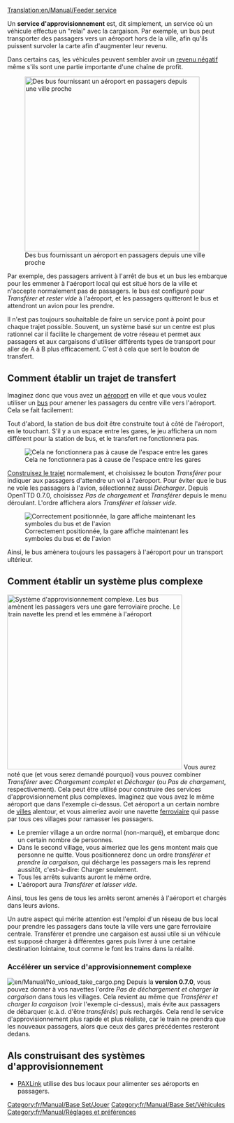 [[Translation:en/Manual/Feeder service]]

{{fr/Note|Si vous voulez créer un [[fr/Manual/Service d'approvisionnement à double sens|service d'approvisionnement à double sens]], alors regardez ici. La méthode décrite sur cette page ne fonctionne que dans un sens.}}
Un '''service d'approvisionnement''' est, dit simplement, un service où un véhicule effectue un "relai" avec la cargaison. Par exemple, un bus peut transporter des passagers vers un aéroport hors de la ville, afin qu'ils puissent survoler la carte afin d'augmenter leur revenu.

Dans certains cas, les véhicules peuvent sembler avoir un [[fr/Manual/Revenu négatif avec service d'approvisionnement|revenu négatif]] même s'ils sont une partie importante d'une chaîne de profit.

[[File:en/Manual/Feeder service.png|right|thumb|400px|Des bus fournissant un aéroport en passagers depuis une ville proche]]

Par exemple, des passagers arrivent à l'arrêt de bus et un bus les embarque pour les emmener à l'aéroport local qui est situé hors de la ville et n'accepte normalement pas de passagers. le bus est configuré pour ''Transférer et rester vide'' à l'aéroport, et les passagers quitteront le bus et attendront un avion pour les prendre.

Il n'est pas toujours souhaitable de faire un service pont à point pour chaque trajet possible. Souvent, un système basé sur un centre est plus rationnel car il facilite le chargement de votre réseau et permet aux passagers et aux cargaisons d'utiliser différents types de transport pour aller de A à B plus efficacement. C'est à cela que sert le bouton de transfert.

==Comment établir un trajet de transfert==
Imaginez donc que vous avez un [[fr/Manual/Aéroports|aéroport]] en ville et que vous voulez utiliser un [[fr/Manual/Base Set/Road Vehicles/Bus|bus]] pour amener les passagers du centre ville vers l'aéroport. Cela se fait facilement:

Tout d'abord, la station de bus doit être construite tout à côté de l'aéroport, en le touchant. S'il y a un espace entre les gares, le jeu affichera un nom différent pour la station de bus, et le transfert ne fonctionnera pas.

[[File:en/Manual/Feeder service wrong.png|none|frame|Cela ne fonctionnera pas à cause de l'espace entre les gares]]

[[fr/Manual/Construction|Construisez le trajet]] normalement, et choisissez le bouton ''Transférer'' pour indiquer aux passagers d'attendre un vol à l'aéroport. Pour éviter que le bus ne vole les passagers à l'avion, sélectionnez aussi ''Décharger''. Depuis OpenTTD 0.7.0, choisissez ''Pas de chargement'' et ''Transférer'' depuis le menu déroulant. L'ordre affichera alors ''Transférer et laisser vide''.

[[File:en/Manual/Feeder service correct.png|none|frame|Correctement positionnée, la gare affiche maintenant les symboles du bus et de l'avion]]

Ainsi, le bus amènera toujours les passagers à l'aéroport pour un transport ultérieur.

==Comment établir un système plus complexe==
[[File:en/Manual/Complex feeder system.png|right|thumb|400px|Système d'approvisionnement complexe. Les bus amènent les passagers vers une gare ferroviaire proche. Le train navette les prend et les emmène à l'aéroport]]
Vous aurez noté que (et vous serez demandé pourquoi) vous pouvez combiner ''Transférer'' avec ''Chargement complet'' et ''Décharger'' (ou ''Pas de chargement'', respectivement). Cela peut être utilisé pour construire des services d'approvisionnement plus complexes.
Imaginez que vous avez le même aéroport que dans l'exemple ci-dessus. Cet aéroport a un certain nombre de [[fr/Manual/Ville|villes]] alentour, et vous aimeriez avoir une navette [[fr/Manual/Trains|ferroviaire]] qui passe par tous ces villages pour ramasser les passagers.

* Le premier village a un ordre normal (non-marqué), et embarque donc un certain nombre de personnes.
* Dans le second village, vous aimeriez que les gens montent mais que personne ne quitte. Vous positionnerez donc un ordre ''transférer et prendre la cargaison'', qui décharge les passagers mais les reprend aussitôt, c'est-à-dire: Charger seulement.
* Tous les arrêts suivants auront le même ordre.
* L'aéroport aura ''Transférer et laisser vide''.

Ainsi, tous les gens de tous les arrêts seront amenés à l'aéroport et chargés dans leurs avions.

Un autre aspect qui mérite attention est l'emploi d'un réseau de bus local pour prendre les passagers dans toute la ville vers une gare ferroviaire centrale. Transférer et prendre une cargaison est aussi utile si un véhicule est supposé charger à différentes gares puis livrer à une certaine destination lointaine, tout comme le font les trains dans la réalité.

=== Accélérer un service d'approvisionnement complexe ===
[[File:en/Manual/No unload take cargo.png|right]]
Depuis la '''version 0.7.0''', vous pouvez donner à vos navettes l'ordre ''Pas de déchargement et charger la cargaison'' dans tous les villages. Cela revient au même que ''Transférer et charger la cargaison'' (voir l'exemple ci-dessus), mais évite aux passagers de débarquer (c.à.d. d'être ''transférés'') puis rechargés. Cela rend le service d'approvisionnement plus rapide et plus réaliste, car le train ne prendra que les nouveaux passagers, alors que ceux des gares précédentes resteront dedans.
{{fr/Disponibilité|0.7}}

== AIs construisant des systèmes d'approvisionnement ==
* [http://www.tt-forums.net/viewtopic.php?f=65&t=41518 PAXLink] utilise des bus locaux pour alimenter ses aéroports en passagers.

[[Category:fr/Manual/Base Set/Jouer]]
[[Category:fr/Manual/Base Set/Véhicules]]
[[Category:fr/Manual/Réglages et préférences]]